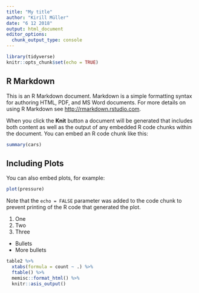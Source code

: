 ```yaml
---
title: "My title"
author: "Kirill Müller"
date: "6 12 2018"
output: html_document
editor_options: 
  chunk_output_type: console
---
```


```r
library(tidyverse)
knitr::opts_chunk$set(echo = TRUE)
```

## R Markdown

This is an R Markdown document. Markdown is a simple formatting syntax for authoring HTML, PDF, and MS Word documents. For more details on using R Markdown see <http://rmarkdown.rstudio.com>.

When you click the **Knit** button a document will be generated that includes both content as well as the output of any embedded R code chunks within the document. You can embed an R code chunk like this:

```r
summary(cars)
```

## Including Plots

You can also embed plots, for example:

```r
plot(pressure)
```

Note that the `echo = FALSE` parameter was added to the code chunk to prevent printing of the R code that generated the plot.

1. One
2. Two
3. Three

- Bullets
- More bullets

```r
table2 %>%
  xtabs(formula = count ~ .) %>%
  ftable() %>%
  memisc::format_html() %>% 
  knitr::asis_output()
```


```r

```

